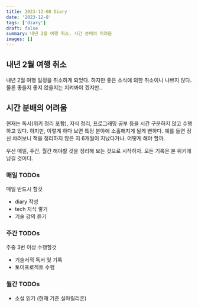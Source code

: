 ```yaml
---
title: 2023-12-08 Diary
date: '2023-12-8'
tags: ['diary']
draft: false
summary: 내년 2월 여행 취소, 시간 분배의 어려움
images: []
---
```


## 내년 2월 여행 취소

내년 2월 여행 일정을 취소하게 되었다. 하지만 좋은 소식에 의한 취소이니 나쁘지 않다. 물론 좋을지 좋지 않을지는 지켜봐야 겠지만..

## 시간 분배의 어려움

현재는 독서(위키 정리 포함), 지식 정리, 프로그래밍 공부 등을 시간 구분하지 않고 수행하고 있다. 하지만, 이렇게 하다 보면 특정 분야에 소홀해지게 될게 뻔하다. 예를 들면 정신 차려보니 책을 정리하지 않은 지 6개월이 지났다거나. 어떻게 해야 할까.

우선 매일, 주간, 월간 해야할 것을 정리해 보는 것으로 시작하자. 모든 기록은 본 위키에 남길 것이다.

### 매일 TODOs

매일 반드시 할것

- diary 작성
- tech 지식 쌓기
- 기술 강의 듣기

### 주간 TODOs

주중 3번 이상 수행할것

- 기술서적 독서 및 기록
- 토이프로젝트 수행

### 월간 TODOs

- 소설 읽기 (현재 기준 실마릴리온)

